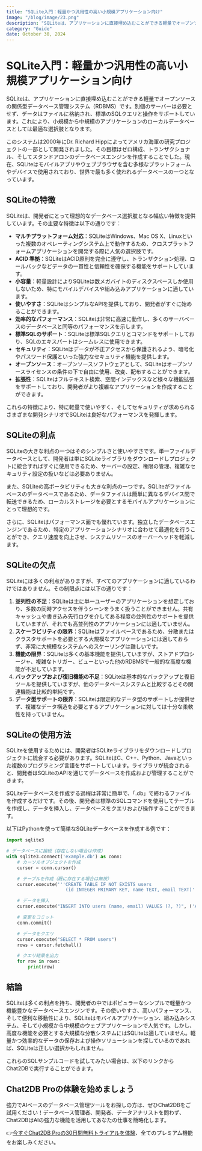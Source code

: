 ```yaml
---
title: "SQLite入門：軽量かつ汎用性の高い小規模アプリケーション向け"
image: "/blog/image/23.png"
description: "SQLiteは、アプリケーションに直接埋め込むことができる軽量でオープンソースの関係型データベース管理システム（RDBMS）です。"
category: "Guide"
date: October 30, 2024
---
```


# SQLite入門：軽量かつ汎用性の高い小規模アプリケーション向け

SQLiteは、アプリケーションに直接埋め込むことができる軽量でオープンソースの関係型データベース管理システム（RDBMS）です。別個のサーバーは必要とせず、データはファイルに格納され、標準のSQLクエリと操作をサポートしています。これにより、小規模から中規模のアプリケーションのローカルデータベースとしては最適な選択肢となります。

このシステムは2000年にDr. Richard Hippによってアメリカ海軍の研究プロジェクトの一部として開発されました。その目標はゼロ構成、トランザクショナル、そしてスタンドアロンのデータベースエンジンを作成することでした。現在、SQLiteはモバイルアプリやウェブブラウザを含む多様なプラットフォームやデバイスで使用されており、世界で最も多く使われるデータベースの一つとなっています。

## SQLiteの特徴

SQLiteは、開発者にとって理想的なデータベース選択肢となる幅広い特徴を提供しています。その主要な特徴は以下の通りです：

- **マルチプラットフォーム対応**：SQLiteはWindows、Mac OS X、Linuxといった複数のオペレーティングシステム上で動作するため、クロスプラットフォームアプリケーションを開発する際に人気の選択肢です。
- **ACID 準拠**：SQLiteはACID原則を完全に遵守し、トランザクション処理、ロールバックなどデータの一貫性と信頼性を確保する機能をサポートしています。
- **小容量**：軽量設計によりSQLiteは数メガバイトのディスクスペースしか使用しないため、特にモバイルデバイスや組み込みアプリケーションに適しています。
- **使いやすさ**：SQLiteはシンプルなAPIを提供しており、開発者がすぐに始めることができます。
- **効率的なパフォーマンス**：SQLiteは非常に高速に動作し、多くのサーバベースのデータベースと同等のパフォーマンスを示します。
- **標準SQLのサポート**：SQLiteは標準SQLクエリとコマンドをサポートしており、SQLのエキスパートはシームレスに使用できます。
- **セキュリティ**：SQLiteはデータが不正アクセスから保護されるよう、暗号化やパスワード保護といった強力なセキュリティ機能を提供します。
- **オープンソース**：オープンソースソフトウェアとして、SQLiteはオープンソースライセンスの条件の下で自由に使用、改変、配布することができます。
- **拡張性**：SQLiteはフルテキスト検索、空間インデックスなど様々な機能拡張をサポートしており、開発者がより複雑なアプリケーションを作成することができます。

これらの特徴により、特に軽量で使いやすく、そしてセキュリティが求められるさまざまな開発シナリオでSQLiteは良好なパフォーマンスを発揮します。

## SQLiteの利点

SQLiteの大きな利点の一つはそのシンプルさと使いやすさです。単一ファイルデータベースとして、開発者は単にSQLiteライブラリをダウンロードしプロジェクトに統合すればすぐに使用できるため、サーバーの設定、権限の管理、複雑なセキュリティ設定の扱いなどは必要ありません。

また、SQLiteの高ポータビリティも大きな利点の一つです。SQLiteがファイルベースのデータベースであるため、データファイルは簡単に異なるデバイス間で転送できるため、ローカルストレージを必要とするモバイルアプリケーションにとって理想的です。

さらに、SQLiteはパフォーマンス面でも優れています。独立したデータベースエンジンであるため、特定のアプリケーションシナリオに合わせて最適化を行うことができ、クエリ速度を向上させ、システムリソースのオーバーヘッドを軽減します。

## SQLiteの欠点

SQLiteには多くの利点がありますが、すべてのアプリケーションに適しているわけではありません。その制限点には以下の通りです：

1. **並列性の不足**：SQLiteは主に単一ユーザーのアプリケーションを想定しており、多数の同時アクセスを伴うシーンをうまく扱うことができません。共有キャッシュや書き込み先行ログを介してある程度の並列性のサポートを提供していますが、それでも高並列性のアプリケーションには適していません。
2. **スケーラビリティの限界**：SQLiteはファイルベースであるため、分散またはクラスタサポートを必要とする大規模なアプリケーションには適しておらず、非常に大規模なシステムへのスケーリングは難しいです。
3. **機能の限界**：SQLiteは多くの基本機能を提供していますが、ストアドプロシージャ、複雑なトリガー、ビューといった他のRDBMSで一般的な高度な機能が不足しています。
4. **バックアップおよび復旧機能の不足**：SQLiteは基本的なバックアップと復旧ツールを提供していますが、他のデータベースシステムと比較するとその関連機能は比較的単純です。
5. **データ型サポートの限界**：SQLiteは限定的なデータ型のサポートしか提供せず、複雑なデータ構造を必要とするアプリケーションに対しては十分な柔軟性を持っていません。

## SQLiteの使用方法

SQLiteを使用するためには、開発者はSQLiteライブラリをダウンロードしプロジェクトに統合する必要があります。SQLiteはC、C++、Python、Javaといった複数のプログラミング言語をサポートしています。ライブラリが統合されると、開発者はSQLiteのAPIを通じてデータベースを作成および管理することができます。

SQLiteデータベースを作成する過程は非常に簡単で、「.db」で終わるファイルを作成するだけです。その後、開発者は標準のSQLコマンドを使用してテーブルを作成し、データを挿入し、データベースをクエリおよび操作することができます。

以下はPythonを使って簡単なSQLiteデータベースを作成する例です：

```python
import sqlite3

# データベースに接続（存在しない場合は作成）
with sqlite3.connect('example.db') as conn:
    # カーソルオブジェクトを作成
    cursor = conn.cursor()

    # テーブルを作成（既に存在する場合は無視）
    cursor.execute('''CREATE TABLE IF NOT EXISTS users 
                      (id INTEGER PRIMARY KEY, name TEXT, email TEXT)''')

    # データを挿入
    cursor.execute("INSERT INTO users (name, email) VALUES (?, ?)", ('AI Enthusiast', 'ai@email.com'))

    # 変更をコミット
    conn.commit()

    # データをクエリ
    cursor.execute("SELECT * FROM users")
    rows = cursor.fetchall()

    # クエリ結果を出力
    for row in rows:
        print(row)
```

## 結論

SQLiteは多くの利点を持ち、開発者の中ではポピュラーなシンプルで軽量かつ機能豊かなデータベースエンジンです。その使いやすさ、高いパフォーマンス、そして便利な移動性により、SQLiteはモバイルアプリケーション、組み込みシステム、そして小規模から中規模のウェブアプリケーションで人気です。しかし、高度な機能を必要とする大規模な分散システムにはSQLiteは適していません。軽量かつ効率的なデータの保存および操作ソリューションを探しているのであれば、SQLiteは正しい選択かもしれません。

これらのSQLサンプルコードを試してみたい場合は、以下のリンクからChat2DBで実行することができます。

## Chat2DB Proの体験を始めましょう

強力でAIベースのデータベース管理ツールをお探しの方は、ぜひChat2DBをご試用ください！データベース管理者、開発者、データアナリストを問わず、Chat2DBはAIの強力な機能を活用してあなたの仕事を簡略化します。

👉[今すぐChat2DB Proの30日間無料トライアルを体験](https://chat2db.ai/pricing)、全てのプレミアム機能をお楽しみください。
